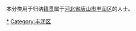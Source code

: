 {{Catnav|頁面分類|各種主題的頁面分類|依中国各省来作的分类|各地中国人|河北人|唐山人}}
{{Catnav|頁面分類|人物|各國人物|中国人|各地中国人|河北人|唐山人}}

本分类用于归纳[[籍贯|籍贯]]属于[[河北省|河北省]][[唐山市|唐山市]][[丰润区|丰润区]]的人士。

[[Category:唐山人|*]]
[[Category:丰润区|Category:丰润区]]
